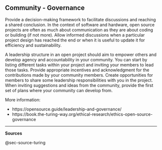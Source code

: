 ## Community - Governance {#sec-community-governance}

Provide a decision-making framework to facilitate discussions and reaching a shared conclusion.
In the context of software and hardware, open source projects are often as much about communication as they are about coding or building (if not more).
Allow informed discussions when a particular project design has reached the end or when it is useful to update it for efficiency and sustainability.

A leadership structure in an open project should aim to empower others and develop agency and accountability in your community.
You can start by listing different tasks within your project and inviting your members to lead those tasks.
Provide appropriate incentives and acknowledgment for the contributions made by your community members.
Create opportunities for members to share some leadership responsibilities with you in the project.
When inviting suggestions and ideas from the community, provide the first set of plans where your community can develop from.

More information:

- https://opensource.guide/leadership-and-governance/ 
- https://book.the-turing-way.org/ethical-research/ethics-open-source-governance

------------------------------------------------------------------------

**Sources**

@sec-source-turing
